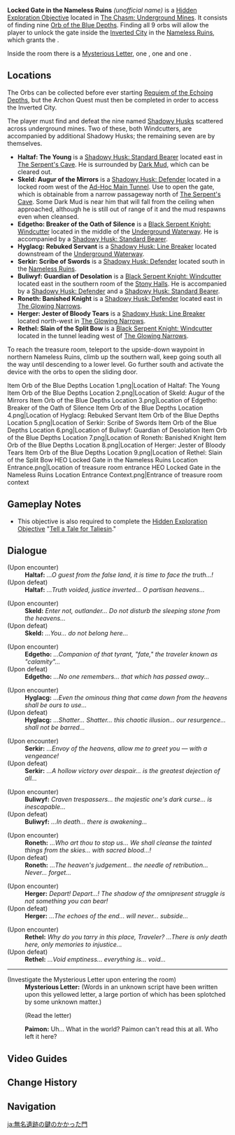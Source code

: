 {{Hidden Exploration Objectives Infobox
|image      = HEO Locked Gate in the Nameless Ruins.png
|type       = Unordered
|region     = Liyue
|area       = The Chasm: Underground Mines
|subarea    = Nameless Ruins
|loc        = [[The Chasm: Underground Mines]]
|characters = Traveler
}}
'''Locked Gate in the Nameless Ruins''' ''(unofficial name)'' is a [[Hidden Exploration Objective]] located in [[The Chasm: Underground Mines]]. It consists of finding nine [[Orb of the Blue Depths]]. Finding all 9 orbs will allow the player to unlock the gate inside the [[Inverted City]] in the [[Nameless Ruins]], which grants the {{Achievement|CREDE TENEBRIS}}.

Inside the room there is a [[Mysterious Letter]], one {{item|Exquisite Chest}}, one {{item|Precious Chest}} and one {{item|Luxurious Chest}}.

==Locations==
The Orbs can be collected before ever starting [[Requiem of the Echoing Depths]], but the Archon Quest must then be completed in order to access the Inverted City.

The player must find and defeat the nine named [[Shadowy Husks]] scattered across underground mines. Two of these, both Windcutters, are accompanied by additional Shadowy Husks; the remaining seven are by themselves.
* '''Haltaf: The Young''' is a [[Shadowy Husk: Standard Bearer]] located east in [[The Serpent's Cave]]. He is surrounded by [[Dark Mud]], which can be cleared out.
* '''Skeld: Augur of the Mirrors''' is a [[Shadowy Husk: Defender]] located in a locked room west of the [[Ad-Hoc Main Tunnel]]. Use {{item|Miner's Key}} to open the gate, which is obtainable from a narrow passageway north of [[The Serpent's Cave]]. Some Dark Mud is near him that will fall from the ceiling when approached, although he is still out of range of it and the mud respawns even when cleansed.
* '''Edgetho: Breaker of the Oath of Silence''' is a [[Black Serpent Knight: Windcutter]] located in the middle of the [[Underground Waterway]]. He is accompanied by a [[Shadowy Husk: Standard Bearer]].
* '''Hyglacg: Rebuked Servant''' is a [[Shadowy Husk: Line Breaker]] located downstream of the [[Underground Waterway]].
* '''Serkir: Scribe of Swords''' is a [[Shadowy Husk: Defender]] located south in the [[Nameless Ruins]].
* '''Buliwyf: Guardian of Desolation''' is a [[Black Serpent Knight: Windcutter]] located east in the southern room of the [[Stony Halls]]. He is accompanied by a [[Shadowy Husk: Defender]] and a [[Shadowy Husk: Standard Bearer]].
* '''Roneth: Banished Knight''' is a [[Shadowy Husk: Defender]] located east in [[The Glowing Narrows]].
* '''Herger: Jester of Bloody Tears''' is a [[Shadowy Husk: Line Breaker]] located north-west in [[The Glowing Narrows]].
* '''Rethel: Slain of the Split Bow''' is a [[Black Serpent Knight: Windcutter]] located in the tunnel leading west of [[The Glowing Narrows]].
To reach the treasure room, teleport to the upside-down waypoint in northern Nameless Ruins, climb up the southern wall, keep going south all the way until descending to a lower level. Go further south and activate the device with the orbs to open the sliding door.
<gallery>
Item Orb of the Blue Depths Location 1.png|Location of Haltaf: The Young
Item Orb of the Blue Depths Location 2.png|Location of Skeld: Augur of the Mirrors
Item Orb of the Blue Depths Location 3.png|Location of Edgetho: Breaker of the Oath of Silence
Item Orb of the Blue Depths Location 4.png|Location of Hyglacg: Rebuked Servant
Item Orb of the Blue Depths Location 5.png|Location of Serkir: Scribe of Swords
Item Orb of the Blue Depths Location 6.png|Location of Buliwyf: Guardian of Desolation
Item Orb of the Blue Depths Location 7.png|Location of Roneth: Banished Knight
Item Orb of the Blue Depths Location 8.png|Location of Herger: Jester of Bloody Tears
Item Orb of the Blue Depths Location 9.png|Location of Rethel: Slain of the Split Bow
HEO Locked Gate in the Nameless Ruins Location Entrance.png|Location of treasure room entrance
HEO Locked Gate in the Nameless Ruins Location Entrance Context.png|Entrance of treasure room context
</gallery>

==Gameplay Notes==
* This objective is also required to complete the [[Hidden Exploration Objective]] "[[Tell a Tale for Taliesin]]."

==Dialogue==
{{Dialogue Start}}
;(Upon encounter)
:'''Haltaf:''' ''...O guest from the false land, it is time to face the truth...!''
;(Upon defeat)
:'''Haltaf:''' ''...Truth voided, justice inverted... O partisan heavens...''

;(Upon encounter)
:'''Skeld:''' ''Enter not, outlander... Do not disturb the sleeping stone from the heavens...''
;(Upon defeat)
:'''Skeld:''' ''...You... do not belong here...''

;(Upon encounter)
:'''Edgetho:''' ''...Companion of that tyrant, "fate," the traveler known as "calamity"...''
;(Upon defeat)
:'''Edgetho:''' ''...No one remembers... that which has passed away...''

;(Upon encounter)
:'''Hyglacg:''' ''...Even the ominous thing that came down from the heavens shall be ours to use...''
;(Upon defeat)
:'''Hyglacg:''' ''...Shatter... Shatter... this chaotic illusion... our resurgence... shall not be barred...''

;(Upon encounter)
:'''Serkir:''' ''...Envoy of the heavens, allow me to greet you &mdash; with a vengeance!''
;(Upon defeat)
:'''Serkir:''' ''...A hollow victory over despair... is the greatest dejection of all...''

;(Upon encounter)
:'''Buliwyf:''' ''Craven trespassers... the majestic one's dark curse... is inescapable...''
;(Upon defeat)
:'''Buliwyf:''' ''...In death... there is awakening...''

;(Upon encounter)
:'''Roneth:''' ''...Who art thou to stop us... We shall cleanse the tainted things from the skies... with sacred blood...!''
;(Upon defeat)
:'''Roneth:''' ''...The heaven's judgement... the needle of retribution... Never... forget...''

;(Upon encounter)
:'''Herger:''' ''Depart! Depart...! The shadow of the omnipresent struggle is not something you can bear!''
;(Upon defeat)
:'''Herger:''' ''...The echoes of the end... will never... subside...''

;(Upon encounter)
:'''Rethel:''' ''Why do you tarry in this place, Traveler? ...There is only death here, only memories to injustice...''
;(Upon defeat)
:'''Rethel:''' ''...Void emptiness... everything is... void...''
----
;(Investigate the Mysterious Letter upon entering the room)
:'''Mysterious Letter:''' (Words in an unknown script have been written upon this yellowed letter, a large portion of which has been splotched by some unknown matter.)
:;(Read the letter)
:'''Paimon:''' Uh... What in the world? Paimon can't read this at all. Who left it here?
{{Dialogue End}}

==Video Guides==
{{EVT
|video1   = https://youtu.be/C5WyUwbCNlU
|caption1 = 9 Orb of the Blue Depths Locations

|video2   = https://youtu.be/nlggIk-5hbs
|caption2 = Locked Gate in the Nameless Ruins Guide
}}

==Change History==
{{Change History|2.6}}

==Navigation==
{{Hidden Exploration Objective Navbox|Unordered}}

[[ja:無名遺跡の鍵のかかった門]]